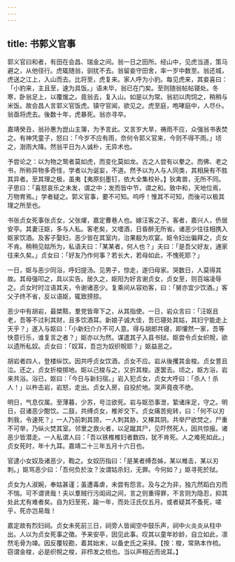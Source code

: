```yaml
---
---
---
```

title: 书郭义官事
---



郭义官曰和者，有田在会昌、瑞金之间。翁一日之田所。经山中，见虎当道，策马避之，从他径行。虎辄随翁，驯扰不去。翁留妾守田舍，率一岁中数至。翁还城，虎送之江上，入山而去。比将至，虎复来。家人呼为小豹。每见虎来，其妾喜曰：「小豹来，主且至，速为具饭。」语未毕，翁已在门矣。至则随翁帖帖寝处。冬寒，卧翁足上，以覆煖之。竟翁去，复入山。如是以为常。翁初以肉饲之，稍稍与米饭。故会昌人言郭义官饭虎。镇守官闻，欲见之。虎至庭，咆哮庭中，人尽仆。翁亟将虎去。後数十年，虎暴死。翁亦寻卒。

嘉靖癸丑，翁孙惠为崑山主簿，为予言此。又言岁大旱，祷雨不应，众强翁书表焚之。有神凭童子，怒曰：「今岁不应有雨，奈何令郭义官来，今则不得不雨。」顷之，澍雨大降。然翁平日为人诚朴，无异术也。

予尝论之：以为物之鸷者莫如虎，而变化莫如龙。古之人尝有以豢之。而佛、老之书，所称异物多奇怪，学者以为诞妄，不道。然予以为人与人同类，其相戾有不胜其异者。至其理之极，虽夷【夷原刻墨钉，依大全集校补。】狄禽兽，无所不同。子思曰：「喜怒哀乐之未发，谓之中；发而皆中节，谓之和。致中和，天地位焉，万物育焉。」学者疑之。郭义官事，要不可知。呜呼！惟其不可知，而後可以极其理之所至也。

书张贞女死事张贞女，父张燿，嘉定曹巷人也。嫁汪客之子。客者，嘉兴人，侨居安亭。其妻汪妪，多与人私。客老矣，又嗜酒，日昏醉无所省。诸恶少往往相携入妪家饮酒。及客子娶妇，恶少皆在其室内，治果殽为欢宴。妪令妇出徧拜之，贞女不肯。稍稍见姑所为，私语夫曰：「某某者，何人也？」夫曰：「是吾父好友，通家往来久矣。」贞女曰：「好友乃作何事？若长大，若母如此，不愧死耶？」

一日，妪与恶少同浴，呼妇提汤。见男子，惊走，遂归母家。哭数日，人莫得其故。其母强叩之，具以实告。居久之，妪阳为好言谢贞女，贞女至，则百端凌辱之。贞女时时泣语其夫，令谢诸恶少。复乘间从容劝客，曰：「舅亦宜少饮酒。」客父子终不省，反以语妪，辄致搒掠。

恶少中有胡岩，最桀黠，羣党皆卑下之，从其指使。一日，岩众言曰：「汪妪且老，吾等不过利其财，且多饮酒耳。新娘子诚大佳，吾已寝处其姑，其妇宁能走上天乎？」遂入与妪曰：「小新妇介介不可人意。得与胡郎共寝，即懽然一家，吾等快意行乐，谁复言之者？」妪亦以为然。谋遣其子入县书狱。妪尝令贞女织帨，欲以遗所私奴。贞女曰：「奴耳，吾岂为奴织帨耶？」妪益恶之。

胡岩者四人，登楼纵饮。因共呼贞女饮酒，贞女不应。岩从後攫其金梭。贞女詈且泣。还之，贞女折梭掷地。妪以己梭与之，又折其梭。遂罢去。顷之，妪方浴，岩来共浴。浴已，妪曰：「今日与新妇宿。」岩入犯贞女，贞女大呼曰：「杀人！杀人！」以杵击岩，岩怒，走出。贞女入房，自投於地。哭声竟夜不绝。

明日，气息仅属。至薄暮，少苏，号泣欲死。岩与妪恐事泄，絷诸床足，守之。明日，召诸恶少酣饮。二鼓，共缚贞女，椎斧交下。贞女痛苦宛转，曰：「何不以刃刺我，令速死？」一人乃前刺其颈，一人刺其胁，又椓其阴。共举尸欲焚之，尸重不可举，乃纵火焚其室。邻里之救火者，以足蹴其尸，见吓然死人，因共惊报。诸恶少皆潜走。一人私谓人曰：「吾以铁椎椎妇者数四，犹不肯死。人之难死如此。」贞女死时，年十九耳。嘉靖二十三年五月十六日也。

官逮小女奴及诸恶少，鞫之。女奴历指曰：「是某者缚吾姊，某以椎击，某以刃刺。」妪骂恶少曰：「吾何负於汝？汝谓姑杀妇，无罪。今何如？」妪寻死於狱。

贞女为人淑婉，奉姑甚谨；虽遭毒虐，未尝有怨言。及与之为非，独亢然蹈白刃而不惴。可不谓贤哉！夫以羣贼行污闺闼之间，言之则重得罪，不言则为隐忍，抑其处此尤有难者矣。自为妇至死，踰一年，而处汪氏仅五月。或者疑其不蚤死，嗟乎，死亦岂易哉！

嘉定故有烈妇祠。贞女未死前三日，祠旁人皆闻空中鼓乐声，祠中火炎炎从柱中出。人以为贞女死事之徵。予来安亭，因见此事。叹其以童年妙龄，自立如此，凛然毛骨为竦。因反覆较勘，着其始末，以备史氏之采择。【按：梭，常熟本作梳。窃谓金梭，必是织帨之梭，非栉发之梳也。当以声相近而讹耳。】